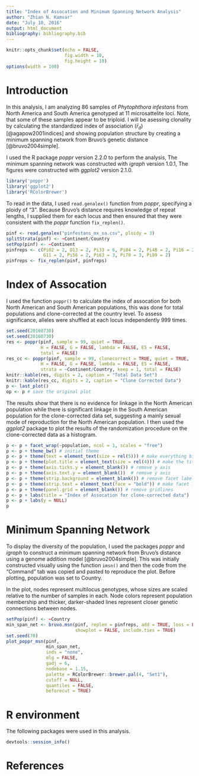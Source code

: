 ```yaml
---
title: "Index of Assocation and Minimum Spanning Network Analysis"
author: "Zhian N. Kamvar"
date: "July 10, 2016"
output: html_document
bibliography: bibliography.bib
---
```


```r
knitr::opts_chunk$set(echo = FALSE,
                      fig.width = 10,
                      fig.height = 10)
options(width = 100)
```

# Introduction

In this analysis, I am analyzing 86 samples of *Phytophthora infestans* from
North America and South America genotyped at 11 microsattelite loci. Note, that
some of these samples appear to be triploid. I will be asessing clonality by
calculating the standardized index of association ($\bar{r}_d$)
[@agapow2001indices] and showing population structure by creating a minimum
spanning network from Bruvo's genetic distance [@bruvo2004simple].

I used the R package *poppr* version 2.2.0 to perform the analysis, The minimum spanning network was constructed with *igraph* version 1.0.1, The figures were constructed with *ggplot2* version 2.1.0. 

```r
library('poppr')
library('ggplot2')
library('RColorBrewer')
```

To read in the data, I used `read.genalex()` function from *poppr*, specifying a ploidy of "3". Because Bruvo's distance requires knowledge of repeat lengths, I supplied them for each locus and then ensured that they were consistent with the *poppr* function `fix_replen()`.

```r
pinf <- read.genalex("pinfestans_mx_sa.csv", ploidy = 3)
splitStrata(pinf) <- ~Continent/Country
setPop(pinf) <- ~Continent
pinfreps <- c(Pi02 = 2, D13 = 2, Pi33 = 6, Pi04 = 2, Pi4B = 2, Pi16 = 2,
              G11 = 2, Pi56 = 2, Pi63 = 3, Pi70 = 3, Pi89 = 2)
pinfreps <- fix_replen(pinf, pinfreps)
```

# Index of Assocation

I used the function `poppr()` to calculate the index of assocation for both North American and South American populations, this was done for total populations and clone-corrected at the country level. To assess significance, alleles were shuffled at each locus independently 999 times.

```r
set.seed(20160730)
set.seed(20160730)
res <- poppr(pinf, sample = 99, quiet = TRUE,
             H = FALSE, G = FALSE, lambda = FALSE, E5 = FALSE,
             total = FALSE)
res_cc <- poppr(pinf, sample = 99, clonecorrect = TRUE, quiet = TRUE,
             H = FALSE, G = FALSE, lambda = FALSE, E5 = FALSE,
             strata = ~Continent/Country, keep = 1, total = FALSE)
knitr::kable(res, digits = 2, caption = "Total Data Set")
knitr::kable(res_cc, digits = 2, caption = "Clone Corrected Data")
p <- last_plot()
op <- p # save the original plot
```

The results show that there is no evidence for linkage in the North American population while there is significant linkage in the South American population for the clone-corrected data set, suggesting a mainly sexual mode of reproduction for the North American population. I then used the *ggplot2* package to plot the results of the randomization procedure on the clone-corrected data as a histogram.

```r
p <- p + facet_wrap(~population, ncol = 1, scales = "free")
p <- p + theme_bw() # initial theme
p <- p + theme(text = element_text(size = rel(5))) # make everything bigger
p <- p + theme(plot.title = element_text(size = rel(4))) # make the title bigger
p <- p + theme(axis.ticks.y = element_blank()) # remove y axis
p <- p + theme(axis.text.y = element_blank())  # remove y axis
p <- p + theme(strip.background = element_blank()) # remove facet label backgrounds
p <- p + theme(strip.text = element_text(face = "bold")) # make facet labels bold
p <- p + theme(panel.grid = element_blank()) # remove gridlines
p <- p + labs(title = "Index of Assocation for clone-corrected data")
p <- p + labs(y = NULL)
p
```

# Minimum Spanning Network

To display the diversity of the population, I used the packages *poppr* and *igraph* to construct a minimum spanning network from Bruvo's distance using a genome addition model [@bruvo2004simple]. This was initially constructed visually using the function `imsn()` and then the code from the "Command" tab was copied and pasted to reproduce the plot. Before plotting, population was set to Country. 

In the plot, nodes represent multilocus genotypes, whose sizes are scaled relative to the number of samples in each. Node colors represent population membership and thicker, darker-shaded lines represent closer genetic connections between nodes. 


```r
setPop(pinf) <- ~Country
min_span_net <- bruvo.msn(pinf, replen = pinfreps, add = TRUE, loss = FALSE,
                          showplot = FALSE, include.ties = TRUE)
set.seed(70)
plot_poppr_msn(pinf,
               min_span_net,
               inds = "none",
               mlg = FALSE,
               gadj = 6,
               nodebase = 1.15,
               palette = RColorBrewer::brewer.pal(4, "Set1"),
               cutoff = NULL,
               quantiles = FALSE,
               beforecut = TRUE)
```

# R environment

The following packages were used in this analysis.

```r
devtools::session_info()
```

# References
